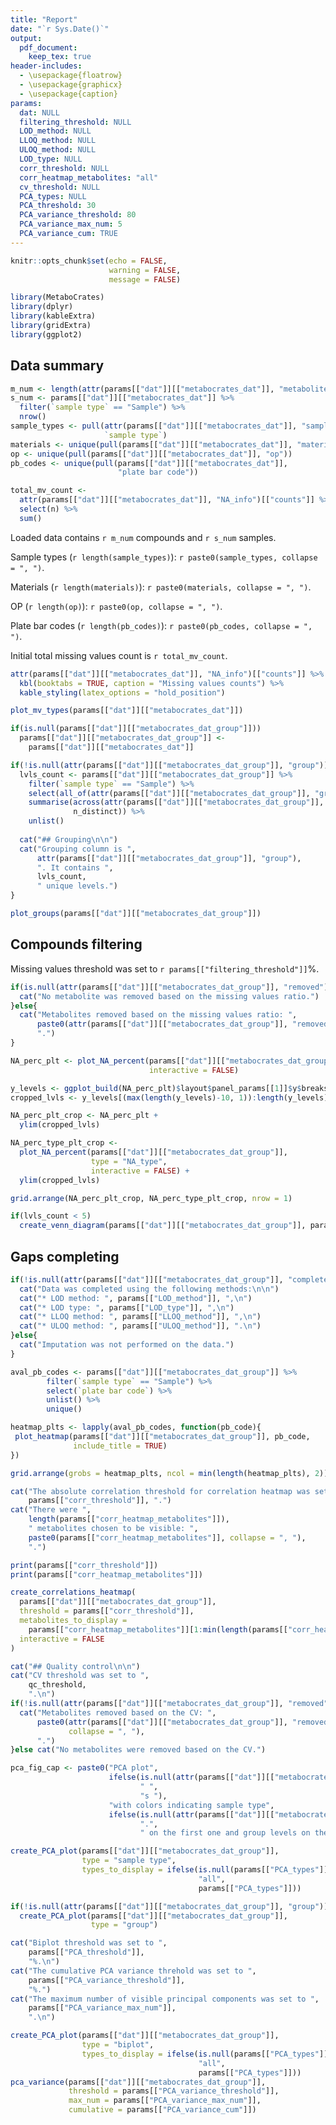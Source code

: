```yaml
---
title: "Report"
date: "`r Sys.Date()`"
output: 
  pdf_document:
    keep_tex: true
header-includes:
  - \usepackage{floatrow}
  - \usepackage{graphicx}
  - \usepackage{caption}
params:
  dat: NULL
  filtering_threshold: NULL
  LOD_method: NULL
  LLOQ_method: NULL
  ULOQ_method: NULL
  LOD_type: NULL
  corr_threshold: NULL
  corr_heatmap_metabolites: "all"
  cv_threshold: NULL
  PCA_types: NULL
  PCA_threshold: 30
  PCA_variance_threshold: 80
  PCA_variance_max_num: 5
  PCA_variance_cum: TRUE
---
```


<style type="text/css">
   .main-container {max-width: 100%;}
   .row {display: flex;}
   .column {flex: 50%;}
</style>

```r
knitr::opts_chunk$set(echo = FALSE,
                      warning = FALSE,
                      message = FALSE)

library(MetaboCrates)
library(dplyr)
library(kableExtra)
library(gridExtra)
library(ggplot2)
```

## Data summary

```r
m_num <- length(attr(params[["dat"]][["metabocrates_dat"]], "metabolites"))
s_num <- params[["dat"]][["metabocrates_dat"]] %>%
  filter(`sample type` == "Sample") %>%
  nrow()
sample_types <- pull(attr(params[["dat"]][["metabocrates_dat"]], "samples"),
                     `sample type`)
materials <- unique(pull(params[["dat"]][["metabocrates_dat"]], "material"))
op <- unique(pull(params[["dat"]][["metabocrates_dat"]], "op"))
pb_codes <- unique(pull(params[["dat"]][["metabocrates_dat"]],
                        "plate bar code"))

total_mv_count <-
  attr(params[["dat"]][["metabocrates_dat"]], "NA_info")[["counts"]] %>%
  select(n) %>%
  sum()
```
Loaded data contains `r m_num` compounds and `r s_num` samples.

Sample types (`r length(sample_types)`): `r paste0(sample_types, collapse = ", ")`.

Materials (`r length(materials)`): `r paste0(materials, collapse = ", ")`.

OP (`r length(op)`): `r paste0(op, collapse = ", ")`.

Plate bar codes (`r length(pb_codes)`): `r paste0(pb_codes, collapse = ", ")`.

Initial total missing values count is `r total_mv_count`.

```r
attr(params[["dat"]][["metabocrates_dat"]], "NA_info")[["counts"]] %>%
  kbl(booktabs = TRUE, caption = "Missing values counts") %>%
  kable_styling(latex_options = "hold_position")
```
```r
plot_mv_types(params[["dat"]][["metabocrates_dat"]])
```

```r
if(is.null(params[["dat"]][["metabocrates_dat_group"]]))
  params[["dat"]][["metabocrates_dat_group"]] <-
    params[["dat"]][["metabocrates_dat"]]

if(!is.null(attr(params[["dat"]][["metabocrates_dat_group"]], "group"))){
  lvls_count <- params[["dat"]][["metabocrates_dat_group"]] %>%
    filter(`sample type` == "Sample") %>%
    select(all_of(attr(params[["dat"]][["metabocrates_dat_group"]], "group"))) %>%
    summarise(across(attr(params[["dat"]][["metabocrates_dat_group"]], "group"),
              n_distinct)) %>%
    unlist()
  
  cat("## Grouping\n\n")
  cat("Grouping column is ",
      attr(params[["dat"]][["metabocrates_dat_group"]], "group"),
      ". It contains ",
      lvls_count,
      " unique levels.")
}
```

```r
plot_groups(params[["dat"]][["metabocrates_dat_group"]])
```

## Compounds filtering

Missing values threshold was set to `r params[["filtering_threshold"]]`%.

```r
if(is.null(attr(params[["dat"]][["metabocrates_dat_group"]], "removed")[["LOD"]])){
  cat("No metabolite was removed based on the missing values ratio.")
}else{
  cat("Metabolites removed based on the missing values ratio: ",
      paste0(attr(params[["dat"]][["metabocrates_dat_group"]], "removed")[["LOD"]], collapse = ", "),
      ".")
}
```

```r
NA_perc_plt <- plot_NA_percent(params[["dat"]][["metabocrates_dat_group"]],
                               interactive = FALSE)

y_levels <- ggplot_build(NA_perc_plt)$layout$panel_params[[1]]$y$breaks
cropped_lvls <- y_levels[(max(length(y_levels)-10, 1)):length(y_levels)]

NA_perc_plt_crop <- NA_perc_plt +
  ylim(cropped_lvls)

NA_perc_type_plt_crop <-
  plot_NA_percent(params[["dat"]][["metabocrates_dat_group"]],
                  type = "NA_type",
                  interactive = FALSE) +
  ylim(cropped_lvls)

grid.arrange(NA_perc_plt_crop, NA_perc_type_plt_crop, nrow = 1)
```

```r
if(lvls_count < 5)
  create_venn_diagram(params[["dat"]][["metabocrates_dat_group"]], params[["filtering_threshold"]])
```

## Gaps completing

```r
if(!is.null(attr(params[["dat"]][["metabocrates_dat_group"]], "completed"))){
  cat("Data was completed using the following methods:\n\n")
  cat("* LOD method: ", params[["LOD_method"]], ",\n")
  cat("* LOD type: ", params[["LOD_type"]], ",\n")
  cat("* LLOQ method: ", params[["LLOQ_method"]], ",\n")
  cat("* ULOQ method: ", params[["ULOQ_method"]], ".\n")
}else{
  cat("Imputation was not performed on the data.")
}
```

```r
aval_pb_codes <- params[["dat"]][["metabocrates_dat_group"]] %>%
        filter(`sample type` == "Sample") %>%
        select(`plate bar code`) %>%
        unlist() %>%
        unique()

heatmap_plts <- lapply(aval_pb_codes, function(pb_code){
 plot_heatmap(params[["dat"]][["metabocrates_dat_group"]], pb_code,
              include_title = TRUE) 
})

grid.arrange(grobs = heatmap_plts, ncol = min(length(heatmap_plts), 2))
```

```r
cat("The absolute correlation threshold for correlation heatmap was set to ",
    params[["corr_threshold"]], ".")
cat("There were ",
    length(params[["corr_heatmap_metabolites"]]),
    " metabolites chosen to be visible: ",
    paste0(params[["corr_heatmap_metabolites"]], collapse = ", "),
    ".")
```

```r
print(params[["corr_threshold"]])
print(params[["corr_heatmap_metabolites"]])

create_correlations_heatmap(
  params[["dat"]][["metabocrates_dat_group"]],
  threshold = params[["corr_threshold"]],
  metabolites_to_display =
    params[["corr_heatmap_metabolites"]][1:min(length(params[["corr_heatmap_metabolites"]]), 10)],
  interactive = FALSE
)
```

```r
cat("## Quality control\n\n")
cat("CV threshold was set to ",
    qc_threshold,
    ".\n")
if(!is.null(attr(params[["dat"]][["metabocrates_dat_group"]], "removed")[["QC"]])){
  cat("Metabolites removed based on the CV: ",
      paste0(attr(params[["dat"]][["metabocrates_dat_group"]], "removed")[["QC"]],
             collapse = ", "),
      ".")
}else cat("No metabolites were removed based on the CV.")

pca_fig_cap <- paste0("PCA plot",
                      ifelse(is.null(attr(params[["dat"]][["metabocrates_dat_group"]], "group")),
                             " ",
                             "s "),
                      "with colors indicating sample type",
                      ifelse(is.null(attr(params[["dat"]][["metabocrates_dat_group"]], "group")),
                             ".",
                             " on the first one and group levels on the second."))
```

```r
create_PCA_plot(params[["dat"]][["metabocrates_dat_group"]],
                type = "sample type",
                types_to_display = ifelse(is.null(params[["PCA_types"]]),
                                          "all",
                                          params[["PCA_types"]]))

if(!is.null(attr(params[["dat"]][["metabocrates_dat_group"]], "group")))
  create_PCA_plot(params[["dat"]][["metabocrates_dat_group"]],
                  type = "group")
```

```r
cat("Biplot threshold was set to ",
    params[["PCA_threshold"]],
    "%.\n")
cat("The cumulative PCA variance threhold was set to ",
    params[["PCA_variance_threshold"]],
    "%.")
cat("The maximum number of visible principal components was set to ",
    params[["PCA_variance_max_num"]],
    ".\n")
```

```r
create_PCA_plot(params[["dat"]][["metabocrates_dat_group"]],
                type = "biplot",
                types_to_display = ifelse(is.null(params[["PCA_types"]]),
                                          "all",
                                          params[["PCA_types"]]))
pca_variance(params[["dat"]][["metabocrates_dat_group"]],
             threshold = params[["PCA_variance_threshold"]],
             max_num = params[["PCA_variance_max_num"]],
             cumulative = params[["PCA_variance_cum"]])
```






